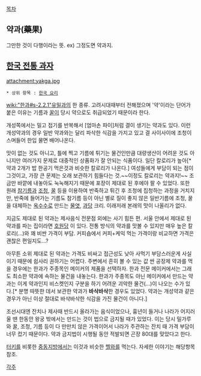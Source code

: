 [[목차]]
== 약과(藥果) ==
그만한 것이 다행이라는 뜻. ex) 그정도면 약과지.

== [[한과|한국 전통 과자]] ==
attachment:yakga.jpg
 * 상위 항목 : [[한국 요리]]

[[wiki:"한과#s-2.2.1"유밀과]]의 한 종류.
고려시대때부터 전해졌으며 '약'이라는 단어가 붙은 이유는 기름과 [[꿀]]이 당시 약으로도 취급되었기 때문이라 한다.

개성쪽에서는 밀고 접기를 반복해서 [엄마손 파이]처럼 결이 생기는 약과도 있다. 이런 개성약과의 경우 일반 약과와는 달리 파삭한 식감을 가지고 있고 결 사이사이에 조청이 스며들어 한입 물면 배어나온다.

맛이 없는 것도 아니고, 틀에 찍고 기름에 튀기는 물건인만큼 대량생산이 어려운 것도 아니지만 여러가지 문제로 대중적인 상품화가 잘 안되는 식품이다.
일단 칼로리가 높아[* 약과 2개가 밥 한공기 먹은것과 비슷한 칼로리가 나온다.] 여성들에게 부담이 되는 점이 그것이고, 가장 큰 문제는 오래 보관하기 힘들다는 것.~~이정도 칼로리는 약과지!~~
조금만 바깥에 내놓아도 눅눅해지기 때문에 포장이 제대로 된 후에야 팔 수 있었다.
또한 원래 [[참기름]]과 [[조청]], [[꿀]] 등을 이용하여 반죽하고 튀긴 후 조청에 집청하는 과정을 거치지만, 반죽에 들어가는 기름도 참기름 등이 아닌 별로 질이 좋지 않은 일반기름에 조청, 꿀을 대체하는 [[옥수수]]로 만드는 [[물엿]], [[과당]] 크리. 이래저래 본래의 맛이 나올리가 없다.

지금도 제대로 된 약과는 제사음식 전문점 외에는 사기 힘든 편. 서울 안에서 제대로 된 약과를 파는 집이라면 [http://www.howondang.co.kr/ 호원당] 이 있다. 전통 방식의 약과를 맛볼 수 있지만 매우 높은 칼로리(...)와 꽤 비싼 가격이 부담. 커피숍에서 커피+케익 먹는 가격이랑 비교하면 가격은 괜찮은 편일지도...?

아무튼 소위 제대로 된 약과는 가격도 비싸고 접근성도 낮아 사먹기 부담스러운게 사실이기 때문에 쉽사리 권하기는 어렵다. 주변에서 흔히 볼 수 있는 값 싼 공장제 약과를 먹을 경우에는 한과가 주종목인 메이커의 제품을 선택하자. 한과 전문 메이커에서는 그래도 최소한 약과에 속하는 물건을 내놓는다. 한과가 주종목도 아닌 메이커에서 만드는 약과는 이게 약과인지 비스켓인지 구분을 하기 어려운 괴악한 물건(...)이 나오는 수가 있다.[* 분명 따뜻한 데서 보관한 약과가 '''바삭바삭'''한 경우도 있었다. 약과는 개성약과 같은 경우가 아닌 이상 절대로 바삭바삭한 식감을 가진 물건이 아니다.]

조선시대엔 잔치나 제사때 반드시 올라가는 음식이었으나, 흉년이 들거나 나라가 어지러울 땐 한동안 왕궁 밖에서는 만드는 것이 법으로 금지될 때가 있었다. 이는 당시 밀가루와 꿀, 조청, 기름 등이 다 만만치 않은 가격이어서 나라가 주관하는 잔치 때 가격 부담이 너무 컸기 때문이다. 약과 금지법이 시행될 동안 적발되면 곤장 80대를 맞았다고 한다. 
 
[[터키]]를 비롯한 [[중동]]지방에서는 이것과 비슷한 [[헬와]]를 먹는다. 자세한 이야기는 해당항목 참조.

[[각주]]

